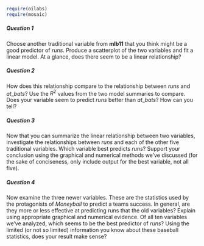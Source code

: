 ```r
require(oilabs)
require(mosaic)
```

##### Question 1

Choose another traditional variable from **mlb11** that you think might be a good predictor of $runs$. Produce a scatterplot of the two variables and fit a linear model.  At a glance, does there seem to be a linear relationship?


##### Question 2

How does this relationship compare to the relationship between $runs$ and $at\_bats$? Use the $R^2$ values from the two model summaries to compare.  Does your variable seem to predict $runs$ better than $at\_bats$?  How can you tell?


##### Question 3

Now that you can summarize the linear relationship between two variables, investigate the relationships between $runs$ and each of the other five traditional variables. Which variable best predicts $runs$? Support your conclusion using the graphical and numerical methods we've discussed (for the sake of conciseness, only include output for the best variable, not all five).


##### Question 4

Now examine the three newer variables.  These are the statistics used by the protagonists of *Moneyball* to predict a teams success.  In general, are they more or less effective at predicting runs that the old variables?  Explain using appropriate graphical and numerical evidence.  Of all ten variables we've analyzed, which seems to be the best predictor of $runs$?  Using the limited (or not so limited) information you know about these baseball statistics, does your result make sense?

